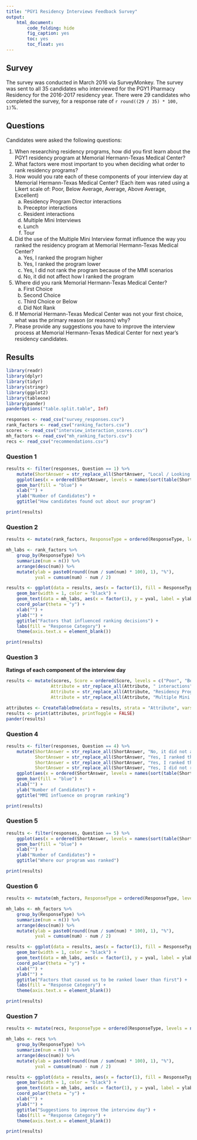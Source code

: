 ```yaml
---
title: "PGY1 Residency Interviews Feedback Survey"
output: 
    html_document:
        code_folding: hide
        fig_caption: yes
        toc: yes
        toc_float: yes
---
```


## Survey

The survey was conducted in March 2016 via SurveyMonkey. The survey was sent to all 35 candidates who interviewed for the PGY1 Pharmacy Residency for the 2016-2017 residency year. There were 29 candidates who completed the survey, for a response rate of `r round((29 / 35) * 100, 1)`%.

## Questions

Candidates were asked the following questions:

1. When researching residency programs, how did you first learn about the PGY1 residency program at Memorial Hermann-Texas Medical Center?
1. What factors were most important to you when deciding what order to rank residency programs?
1. How would you rate each of these components of your interview day at Memorial Hermann-Texas Medical Center? (Each item was rated using a Likert scale of: Poor, Below Average, Average, Above Average, Excellent)
    a. Residency Program Director interactions
    a. Preceptor interactions
    a. Resident interactions
    a. Multiple Mini Interviews
    a. Lunch
    a. Tour
1. Did the use of the Multiple Mini Interview format influence the way you ranked the residency program at Memorial Hermann-Texas Medical Center?
    a. Yes, I ranked the program higher
    a. Yes, I ranked the program lower
    a. Yes, I did not rank the program because of the MMI scenarios
    a. No, it did not affect how I ranked the program
1. Where did you rank Memorial Hermann-Texas Medical Center?
    a. First Choice
    a. Second Choice
    a. Third Choice or Below
    a. Did Not Rank
1. If Memorial Hermann-Texas Medical Center was not your first choice, what was the primary reason (or reasons) why?
1. Please provide any suggestions you have to improve the interview process at Memorial Hermann-Texas Medical Center for next year's residency candidates.

## Results

```r
library(readr)
library(dplyr)
library(tidyr)
library(stringr)
library(ggplot2)
library(tableone)
library(pander)
panderOptions("table.split.table", Inf)
```

```r
responses <- read_csv("survey_responses.csv")
rank_factors <- read_csv("ranking_factors.csv")
scores <- read_csv("interview_interaction_scores.csv")
mh_factors <- read_csv("mh_ranking_factors.csv")
recs <- read_csv("recommendations.csv")
```

### Question 1

```r
results <- filter(responses, Question == 1) %>%
    mutate(ShortAnswer = str_replace_all(ShortAnswer, "Local / Looking at Houston", "Local / Houston")) %>%
    ggplot(aes(x = ordered(ShortAnswer, levels = names(sort(table(ShortAnswer), decreasing = TRUE))))) +
    geom_bar(fill = "blue") +
    xlab("") +
    ylab("Number of Candidates") +
    ggtitle("How candidates found out about our program") 

print(results)
```

### Question 2

```r
results <- mutate(rank_factors, ResponseType = ordered(ResponseType, levels = names(sort(table(ResponseType), decreasing = TRUE)))) 

mh_labs <- rank_factors %>%
    group_by(ResponseType) %>%
    summarize(num = n()) %>%
    arrange(desc(num)) %>% 
    mutate(ylab = paste0(round((num / sum(num) * 100), 1), "%"),
           yval = cumsum(num) - num / 2)

results <- ggplot(data = results, aes(x = factor(1), fill = ResponseType)) +
    geom_bar(width = 1, color = "black") +
    geom_text(data = mh_labs, aes(x = factor(1), y = yval, label = ylab)) +
    coord_polar(theta = "y") +
    xlab("") +
    ylab("") +
    ggtitle("Factors that influenced ranking decisions") +
    labs(fill = "Response Category") +
    theme(axis.text.x = element_blank()) 

print(results)
```

### Question 3

**Ratings of each component of the interview day**

```r
results <- mutate(scores, Score = ordered(Score, levels = c("Poor", "Below Average", "Average", "Above Average", "Excellent")),
                 Attribute = str_replace_all(Attribute, " interactions", ""),
                 Attribute = str_replace_all(Attribute, "Residency Program Director", "RPD"),
                 Attribute = str_replace_all(Attribute, "Multiple Mini Interviews", "MMI"))

attributes <- CreateTableOne(data = results, strata = "Attribute", vars = "Score", test = FALSE)
results <- print(attributes, printToggle = FALSE)
pander(results)
```

### Question 4

```r
results <- filter(responses, Question == 4) %>%
    mutate(ShortAnswer = str_replace_all(ShortAnswer, "No, it did not affect how I ranked the program", "No affect"),
           ShortAnswer = str_replace_all(ShortAnswer, "Yes, I ranked the program higher", "Higher"),
           ShortAnswer = str_replace_all(ShortAnswer, "Yes, I ranked the program lower", "Lower"),
           ShortAnswer = str_replace_all(ShortAnswer, "Yes, I did not rank the program because of the MMI scenarios", "Did not rank")) %>%
    ggplot(aes(x = ordered(ShortAnswer, levels = names(sort(table(ShortAnswer), decreasing = TRUE))))) +
    geom_bar(fill = "blue") +
    xlab("") +
    ylab("Number of Candidates") +
    ggtitle("MMI influence on program ranking") 

print(results)
```

### Question 5

```r
results <- filter(responses, Question == 5) %>%
    ggplot(aes(x = ordered(ShortAnswer, levels = names(sort(table(ShortAnswer), decreasing = TRUE))))) +
    geom_bar(fill = "blue") +
    xlab("") +
    ylab("Number of Candidates") +
    ggtitle("Where our program was ranked") 

print(results)
```

### Question 6

```r
results <- mutate(mh_factors, ResponseType = ordered(ResponseType, levels = names(sort(table(ResponseType), decreasing = TRUE))))

mh_labs <- mh_factors %>%
    group_by(ResponseType) %>%
    summarize(num = n()) %>%
    arrange(desc(num)) %>% 
    mutate(ylab = paste0(round((num / sum(num) * 100), 1), "%"),
           yval = cumsum(num) - num / 2)

results <- ggplot(data = results, aes(x = factor(1), fill = ResponseType)) +
    geom_bar(width = 1, color = "black") +
    geom_text(data = mh_labs, aes(x = factor(1), y = yval, label = ylab)) +
    coord_polar(theta = "y") +
    xlab("") +
    ylab("") +
    ggtitle("Factors that caused us to be ranked lower than first") +
    labs(fill = "Response Category") +
    theme(axis.text.x = element_blank()) 

print(results)
```

### Question 7

```r
results <- mutate(recs, ResponseType = ordered(ResponseType, levels = names(sort(table(ResponseType), decreasing = TRUE))))

mh_labs <- recs %>%
    group_by(ResponseType) %>%
    summarize(num = n()) %>%
    arrange(desc(num)) %>% 
    mutate(ylab = paste0(round((num / sum(num) * 100), 1), "%"),
           yval = cumsum(num) - num / 2)

results <- ggplot(data = results, aes(x = factor(1), fill = ResponseType)) +
    geom_bar(width = 1, color = "black") +
    geom_text(data = mh_labs, aes(x = factor(1), y = yval, label = ylab)) +
    coord_polar(theta = "y") +
    xlab("") +
    ylab("") +
    ggtitle("Suggestions to improve the interview day") +
    labs(fill = "Response Category") +
    theme(axis.text.x = element_blank()) 

print(results)
```

